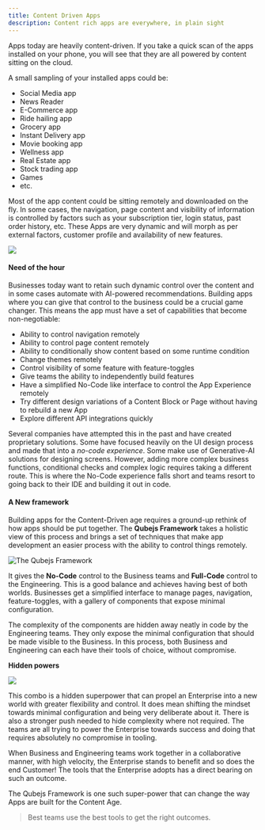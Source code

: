 ```yaml
---
title: Content Driven Apps
description: Content rich apps are everywhere, in plain sight
---
```


Apps today are heavily content-driven. If you take a quick scan of the apps
installed on your phone, you will see that they are all powered by content
sitting on the cloud.

A small sampling of your installed apps could be:

- Social Media app
- News Reader
- E-Commerce app
- Ride hailing app
- Grocery app
- Instant Delivery app
- Movie booking app
- Wellness app
- Real Estate app
- Stock trading app
- Games
- etc.

Most of the app content could be sitting remotely and downloaded on the fly. In
some cases, the navigation, page content and visibility of information is
controlled by factors such as your subscription tier, login status, past order
history, etc. These Apps are very dynamic and will morph as per external
factors, customer profile and availability of new features.

![](images/apps.png)

#### Need of the hour

Businesses today want to retain such dynamic control over the content and in
some cases automate with AI-powered recommendations. Building apps where you can
give that control to the business could be a crucial game changer. This means
the app must have a set of capabilities that become non-negotiable:

- Ability to control navigation remotely
- Ability to control page content remotely
- Ability to conditionally show content based on some runtime condition
- Change themes remotely
- Control visibility of some feature with feature-toggles
- Give teams the ability to independently build features
- Have a simplified No-Code like interface to control the App Experience
  remotely
- Try different design variations of a Content Block or Page without having to
  rebuild a new App
- Explore different API integrations quickly

Several companies have attempted this in the past and have created proprietary
solutions. Some have focused heavily on the UI design process and made that into
a _no-code experience_. Some make use of Generative-AI solutions for designing
screens. However, adding more complex business functions, conditional checks and
complex logic requires taking a different route. This is where the No-Code
experience falls short and teams resort to going back to their IDE and building
it out in code.

#### A New framework

Building apps for the Content-Driven age requires a ground-up rethink of how
apps should be put together. The **Qubejs Framework** takes a holistic view of
this process and brings a set of techniques that make app development an easier
process with the ability to control things remotely.

![The Qubejs Framework](../../../assets/logo.svg)

It gives the **No-Code** control to the Business teams and **Full-Code** control
to the Engineering. This is a good balance and achieves having best of both
worlds. Businesses get a simplified interface to manage pages, navigation,
feature-toggles, with a gallery of components that expose minimal configuration.

The complexity of the components are hidden away neatly in code by the
Engineering teams. They only expose the minimal configuration that should be
made visible to the Business. In this process, both Business and Engineering can
each have their tools of choice, without compromise.

**Hidden powers**

![](images/capabilities.png)

This combo is a hidden superpower that can propel an Enterprise into a new world
with greater flexibility and control. It does mean shifting the mindset towards
minimal configuration and being very deliberate about it. There is also a
stronger push needed to hide complexity where not required. The teams are all
trying to power the Enterprise towards success and doing that requires
absolutely no compromise in tooling.

When Business and Engineering teams work together in a collaborative manner,
with high velocity, the Enterprise stands to benefit and so does the end
Customer! The tools that the Enterprise adopts has a direct bearing on such an
outcome.

The Qubejs Framework is one such super-power that can change the way Apps are
built for the Content Age.

> Best teams use the best tools to get the right outcomes.

